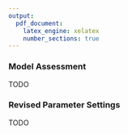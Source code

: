 ```yaml
---
output:
  pdf_document:
    latex_engine: xelatex
    number_sections: true
---
```


### Model Assessment

TODO

### Revised Parameter Settings

TODO